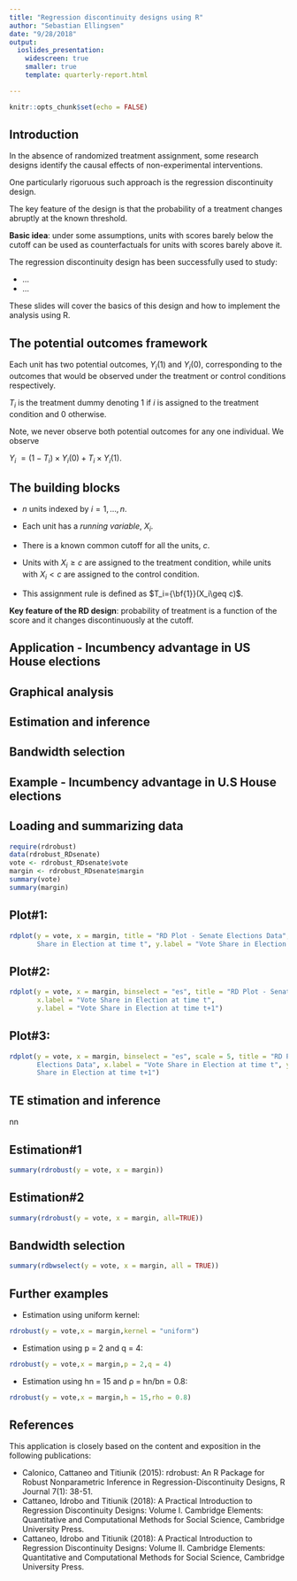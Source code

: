```yaml
---
title: "Regression discontinuity designs using R"
author: "Sebastian Ellingsen"
date: "9/28/2018"
output:
  ioslides_presentation:
    widescreen: true
    smaller: true
    template: quarterly-report.html

---
```


```r
knitr::opts_chunk$set(echo = FALSE)
```


## Introduction
In the absence of randomized treatment assignment, some research designs identify the causal effects of non-experimental interventions.

One particularly rigoruous such approach is the regression discontinuity design.

The key feature of the design is that the probability of a treatment changes abruptly at the known threshold.

**Basic idea**: under some assumptions, units with scores barely below the cutoff can be used as counterfactuals for units with scores barely above it.

The regression discontinuity design has been successfully used to study:

- ...
- ...

These slides will cover the basics of this design and how to implement the analysis using R.



## The potential outcomes framework
Each unit has two potential outcomes, $Y_i(1)$ and $Y_i(0)$, corresponding to the outcomes that would be observed under the treatment or control conditions respectively.

$T_i$ is the treatment dummy denoting $1$ if $i$ is assigned to the treatment condition and $0$ otherwise.

Note, we never observe both potential outcomes for any one individual. We observe 

$Y_i~= (1−T_i)\times Y_i(0) +T_i \times Y_i(1).$




## The building blocks

- $n$  units indexed by $i=1,...,n$.

- Each unit has a *running variable*, $X_i$.

- There is a known common cutoff for all the units, $c$.

- Units with $X_i\geq c$ are assigned to the treatment condition, while units with $X_i < c$ are  assigned  to  the  control  condition.

- This  assignment rule is  defined  as $T_i={\bf{1}}(X_i\geq c)$.


**Key feature of the RD design**: probability of treatment is a function of the score and it changes discontinuously at the cutoff.

## Application - Incumbency advantage in US House elections


## Graphical analysis

## Estimation and inference

## Bandwidth selection



## Example - Incumbency advantage in U.S House elections

## Loading and summarizing data
```r
require(rdrobust)
data(rdrobust_RDsenate)
vote <- rdrobust_RDsenate$vote 
margin <- rdrobust_RDsenate$margin
summary(vote)
summary(margin)


```



## Plot#1:
```r
rdplot(y = vote, x = margin, title = "RD Plot - Senate Elections Data", x.label = "Vote 
       Share in Election at time t", y.label = "Vote Share in Election at time t+1")
```



## Plot#2:
```r
rdplot(y = vote, x = margin, binselect = "es", title = "RD Plot - Senate Elections Data",
       x.label = "Vote Share in Election at time t", 
       y.label = "Vote Share in Election at time t+1")
```



## Plot#3:
```r
rdplot(y = vote, x = margin, binselect = "es", scale = 5, title = "RD Plot - Senate
       Elections Data", x.label = "Vote Share in Election at time t", y.label = "Vote 
       Share in Election at time t+1")
```


## TE stimation and inference
nn

## Estimation#1
```r
summary(rdrobust(y = vote, x = margin))

```


## Estimation#2
```r
summary(rdrobust(y = vote, x = margin, all=TRUE))

```



## Bandwidth selection
```r
summary(rdbwselect(y = vote, x = margin, all = TRUE))
```


## Further examples
- Estimation using uniform kernel: 
```r
rdrobust(y = vote,x = margin,kernel = "uniform")
```

- Estimation using p = 2 and q = 4: 
```r
rdrobust(y = vote,x = margin,p = 2,q = 4)
```

- Estimation using hn = 15 and ρ = hn/bn = 0.8: 
```r
rdrobust(y = vote,x = margin,h = 15,rho = 0.8)
```





## References
This application is closely based on the content and exposition in the following publications:

- Calonico, Cattaneo and Titiunik (2015): rdrobust: An R Package for Robust Nonparametric Inference in Regression-Discontinuity Designs, R Journal 7(1): 38-51.
- Cattaneo, Idrobo and Titiunik (2018): A Practical Introduction to Regression Discontinuity Designs: Volume I. Cambridge Elements: Quantitative and Computational Methods for Social Science, Cambridge University Press.
- Cattaneo, Idrobo and Titiunik (2018): A Practical Introduction to Regression Discontinuity Designs: Volume II.
Cambridge Elements: Quantitative and Computational Methods for Social Science, Cambridge University Press.




